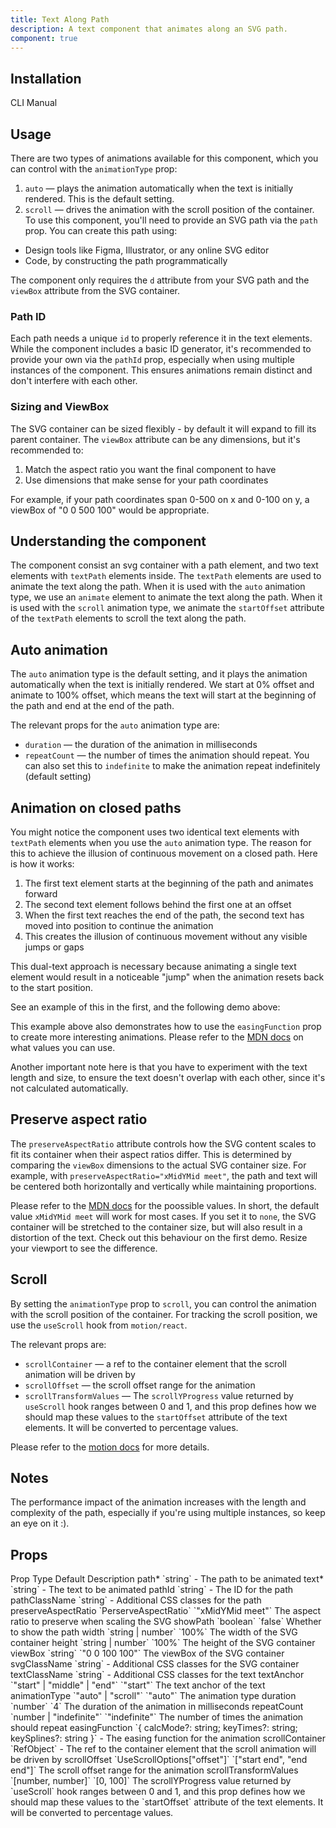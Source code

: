 ```yaml
---
title: Text Along Path
description: A text component that animates along an SVG path.
component: true
---
```


<ComponentPreview name="text-along-path-demo" />

## Installation

<Tabs defaultValue="cli">

<TabsList>
  <TabsTrigger value="cli">CLI</TabsTrigger>
  <TabsTrigger value="manual">Manual</TabsTrigger>
</TabsList>
<TabsContent value="cli">

<InstallTabs command="shadcn@latest add &quot;https://uwuui.com/r/text-along-path.json&quot;" npx />

</TabsContent>
<TabsContent value="manual">

<ComponentSource name="text-along-path" />

</TabsContent>
</Tabs>

## Usage

There are two types of animations available for this component, which you can control with the `animationType` prop:

1. `auto` — plays the animation automatically when the text is initially rendered. This is the default setting.
2. `scroll` — drives the animation with the scroll position of the container.
   To use this component, you'll need to provide an SVG path via the `path` prop. You can create this path using:

- Design tools like Figma, Illustrator, or any online SVG editor
- Code, by constructing the path programmatically

The component only requires the `d` attribute from your SVG path and the `viewBox` attribute from the SVG container.

### Path ID

Each path needs a unique `id` to properly reference it in the text elements. While the component includes a basic ID generator, it's recommended to provide your own via the `pathId` prop, especially when using multiple instances of the component. This ensures animations remain distinct and don't interfere with each other.

### Sizing and ViewBox

The SVG container can be sized flexibly - by default it will expand to fill its parent container. The `viewBox` attribute can be any dimensions, but it's recommended to:

1. Match the aspect ratio you want the final component to have
2. Use dimensions that make sense for your path coordinates

For example, if your path coordinates span 0-500 on x and 0-100 on y, a viewBox of "0 0 500 100" would be appropriate.

## Understanding the component

The component consist an svg container with a path element, and two text elements with `textPath` elements inside. The `textPath` elements are used to animate the text along the path. When it is used with the `auto` animation type, we use an `animate` element to animate the text along the path. When it is used with the `scroll` animation type, we animate the `startOffset` attribute of the `textPath` elements to scroll the text along the path.

## Auto animation

The `auto` animation type is the default setting, and it plays the animation automatically when the text is initially rendered. We start at 0% offset and animate to 100% offset, which means the text will start at the beginning of the path and end at the end of the path.

The relevant props for the `auto` animation type are:

- `duration` — the duration of the animation in milliseconds
- `repeatCount` — the number of times the animation should repeat. You can also set this to `indefinite` to make the animation repeat indefinitely (default setting)

<ComponentPreview name="text-along-path-auto-demo" />

## Animation on closed paths

You might notice the component uses two identical text elements with `textPath` elements when you use the `auto` animation type. The reason for this to achieve the illusion of continuous movement on a closed path. Here is how it works:

1. The first text element starts at the beginning of the path and animates forward
2. The second text element follows behind the first one at an offset
3. When the first text reaches the end of the path, the second text has moved into position to continue the animation
4. This creates the illusion of continuous movement without any visible jumps or gaps

This dual-text approach is necessary because animating a single text element would result in a noticeable "jump" when the animation resets back to the start position.

See an example of this in the first, and the following demo above:

<ComponentPreview name="text-along-path-circle-demo" />

This example above also demonstrates how to use the `easingFunction` prop to create more interesting animations. Please refer to the [MDN docs](https://developer.mozilla.org/en-US/docs/Web/CSS/easing-function) on what values you can use.

Another important note here is that you have to experiment with the text length and size, to ensure the text doesn't overlap with each other, since it's not calculated automatically.

## Preserve aspect ratio

The `preserveAspectRatio` attribute controls how the SVG content scales to fit its container when their aspect ratios differ. This is determined by comparing the `viewBox` dimensions to the actual SVG container size. For example, with `preserveAspectRatio="xMidYMid meet"`, the path and text will be centered both horizontally and vertically while maintaining proportions.

Please refer to the [MDN docs](https://developer.mozilla.org/en-US/docs/Web/SVG/Attribute/preserveAspectRatio) for the poossible values. In short, the default value `xMidYMid meet` will work for most cases. If you set it to `none`, the SVG container will be stretched to the container size, but will also result in a distortion of the text. Check out this behaviour on the first demo. Resize your viewport to see the difference.

## Scroll

By setting the `animationType` prop to `scroll`, you can control the animation with the scroll position of the container. For tracking the scroll position, we use the `useScroll` hook from `motion/react`.

The relevant props are:

- `scrollContainer` — a ref to the container element that the scroll animation will be driven by
- `scrollOffset` — the scroll offset range for the animation
- `scrollTransformValues` — The `scrollYProgress` value returned by `useScroll` hook ranges between 0 and 1, and this prop defines how we should map these values to the `startOffset` attribute of the text elements. It will be converted to percentage values.

Please refer to the [motion docs](https://motion.dev/docs/react-scroll-animations) for more details.

<ComponentPreview name="text-along-path-scroll-demo" />

## Notes

The performance impact of the animation increases with the length and complexity of the path, especially if you're using multiple instances, so keep an eye on it :).

## Props

<Table>
  <TableHeader>
    <TableRow>
      <TableHead>Prop</TableHead>
      <TableHead>Type</TableHead>
      <TableHead>Default</TableHead>
      <TableHead>Description</TableHead>
    </TableRow>
  </TableHeader>
  <TableBody>
    <TableRow>
      <TableCell>path<span className="text-red-500">*</span></TableCell>
      <TableCell>`string`</TableCell>
      <TableCell>-</TableCell>
      <TableCell>The path to be animated</TableCell>
    </TableRow>
    <TableRow>
      <TableCell>text<span className="text-red-500">*</span></TableCell>
      <TableCell>`string`</TableCell>
      <TableCell>-</TableCell>
      <TableCell>The text to be animated</TableCell>
    </TableRow>
    <TableRow>
      <TableCell>pathId</TableCell>
      <TableCell>`string`</TableCell>
      <TableCell>-</TableCell>
      <TableCell>The ID for the path</TableCell>
    </TableRow>
    <TableRow>
      <TableCell>pathClassName</TableCell>
      <TableCell>`string`</TableCell>
      <TableCell>-</TableCell>
      <TableCell>Additional CSS classes for the path</TableCell>
    </TableRow>
    <TableRow>
      <TableCell>preserveAspectRatio</TableCell>
      <TableCell>`PerserveAspectRatio`</TableCell>
      <TableCell>`"xMidYMid meet"`</TableCell>
      <TableCell>The aspect ratio to preserve when scaling the SVG</TableCell>
    </TableRow>
    <TableRow>
      <TableCell>showPath</TableCell>
      <TableCell>`boolean`</TableCell>
      <TableCell>`false`</TableCell>
      <TableCell>Whether to show the path</TableCell>
    </TableRow>
    <TableRow>
      <TableCell>width</TableCell>
      <TableCell>`string | number`</TableCell>
      <TableCell>`100%`</TableCell>
      <TableCell>The width of the SVG container</TableCell>
    </TableRow>
    <TableRow>
      <TableCell>height</TableCell>
      <TableCell>`string | number`</TableCell>
      <TableCell>`100%`</TableCell>
      <TableCell>The height of the SVG container</TableCell>
    </TableRow>
    <TableRow>
      <TableCell>viewBox</TableCell>
      <TableCell>`string`</TableCell>
      <TableCell>`"0 0 100 100"`</TableCell>
      <TableCell>The viewBox of the SVG container</TableCell>
    </TableRow>
    <TableRow>
      <TableCell>svgClassName</TableCell>
      <TableCell>`string`</TableCell>
      <TableCell>-</TableCell>
      <TableCell>Additional CSS classes for the SVG container</TableCell>
    </TableRow>
    <TableRow>
      <TableCell>textClassName</TableCell>
      <TableCell>`string`</TableCell>
      <TableCell>-</TableCell>
      <TableCell>Additional CSS classes for the text</TableCell>
    </TableRow>
    <TableRow>
      <TableCell>textAnchor</TableCell>
      <TableCell>`"start" | "middle" | "end"`</TableCell>
      <TableCell>`"start"`</TableCell>
      <TableCell>The text anchor of the text</TableCell>
    </TableRow>
    <TableRow>
      <TableCell>animationType</TableCell>
      <TableCell>`"auto" | "scroll"`</TableCell>
      <TableCell>`"auto"`</TableCell>
      <TableCell>The animation type</TableCell>
    </TableRow>
    <TableRow>
      <TableCell>duration</TableCell>
      <TableCell>`number`</TableCell>
      <TableCell>`4`</TableCell>
      <TableCell>The duration of the animation in milliseconds</TableCell>
    </TableRow>
    <TableRow>
      <TableCell>repeatCount</TableCell>
      <TableCell>`number | "indefinite"`</TableCell>
      <TableCell>`"indefinite"`</TableCell>
      <TableCell>The number of times the animation should repeat</TableCell>
    </TableRow>
    <TableRow>
      <TableCell>easingFunction</TableCell>
      <TableCell>`{ calcMode?: string; keyTimes?: string; keySplines?: string }`</TableCell>
      <TableCell>-</TableCell>
      <TableCell>The easing function for the animation</TableCell>
    </TableRow>
    <TableRow>
      <TableCell>scrollContainer</TableCell>
      <TableCell>`RefObject<HTMLElement>`</TableCell>
      <TableCell>-</TableCell>
      <TableCell>The ref to the container element that the scroll animation will be driven by</TableCell>
    </TableRow>
    <TableRow>
      <TableCell>scrollOffset</TableCell>
      <TableCell>`UseScrollOptions["offset"]`</TableCell>
      <TableCell>`["start end", "end end"]`</TableCell>
      <TableCell>The scroll offset range for the animation</TableCell>
    </TableRow>
    <TableRow>
      <TableCell>scrollTransformValues</TableCell>
      <TableCell>`[number, number]`</TableCell>
      <TableCell>`[0, 100]`</TableCell>
      <TableCell>The scrollYProgress value returned by `useScroll` hook ranges between 0 and 1, and this prop defines how we should map these values to the `startOffset` attribute of the text elements. It will be converted to percentage values.</TableCell>
    </TableRow>
  </TableBody>
</Table>
